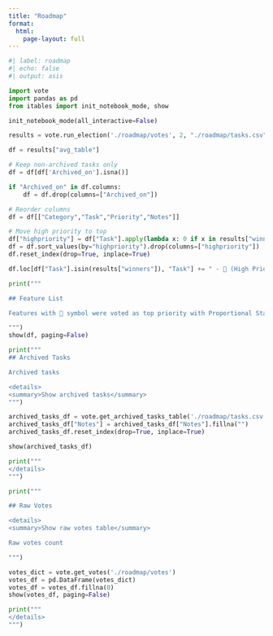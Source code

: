 ```yaml
---
title: "Roadmap"
format: 
  html:
    page-layout: full
---
```


```python
#| label: roadmap
#| echo: false
#| output: asis

import vote
import pandas as pd
from itables import init_notebook_mode, show

init_notebook_mode(all_interactive=False)

results = vote.run_election('./roadmap/votes', 2, "./roadmap/tasks.csv")

df = results["avg_table"]

# Keep non-archived tasks only
df = df[df['Archived_on'].isna()]

if "Archived_on" in df.columns:
    df = df.drop(columns=["Archived_on"])

# Reorder columns
df = df[["Category","Task","Priority","Notes"]]

# Move high priority to top
df["highpriority"] = df["Task"].apply(lambda x: 0 if x in results["winners"] else 1)
df = df.sort_values(by="highpriority").drop(columns=["highpriority"])
df.reset_index(drop=True, inplace=True)

df.loc[df["Task"].isin(results["winners"]), "Task"] += " - 🚨 (High Priority)"

print("""

## Feature List

Features with 🚨 symbol were voted as top priority with Proportional Star Voting. Priority column is an average of votes for every feature.

""")
show(df, paging=False)

print("""
## Archived Tasks

Archived tasks

<details>
<summary>Show archived tasks</summary>
""")

archived_tasks_df = vote.get_archived_tasks_table('./roadmap/tasks.csv')
archived_tasks_df["Notes"] = archived_tasks_df["Notes"].fillna("")
archived_tasks_df.reset_index(drop=True, inplace=True)

show(archived_tasks_df)

print("""
</details>
""")

print("""

## Raw Votes

<details>
<summary>Show raw votes table</summary>

Raw votes count

""")

votes_dict = vote.get_votes('./roadmap/votes')
votes_df = pd.DataFrame(votes_dict)
votes_df = votes_df.fillna(0)
show(votes_df, paging=False)

print("""
</details>
""")
```